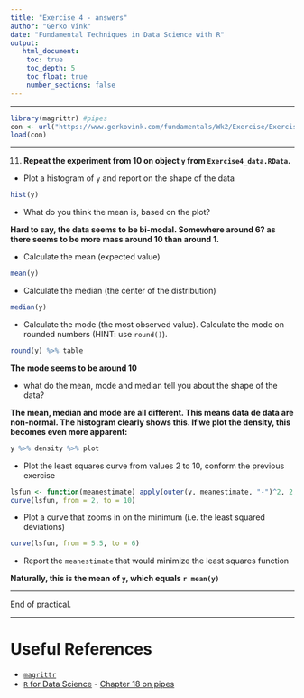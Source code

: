 ```yaml
---
title: "Exercise 4 - answers"
author: "Gerko Vink"
date: "Fundamental Techniques in Data Science with R"
output: 
   html_document:
    toc: true
    toc_depth: 5
    toc_float: true
    number_sections: false
---
```


---


```r
library(magrittr) #pipes
con <- url("https://www.gerkovink.com/fundamentals/Wk2/Exercise/Exercise4_data.RData")
load(con)
```

---


11. **Repeat the experiment from 10 on object `y` from `Exercise4_data.RData`.**

- Plot a histogram of `y` and report on the shape of the data
```r
hist(y)
```

  - What do you think the mean is, based on the plot?
  
**Hard to say, the data seems to be bi-modal. Somewhere around 6? as there seems to be more mass around 10 than around 1.**

  - Calculate the mean (expected value) 
```r
mean(y)
```
  - Calculate the median (the center of the distribution) 
```r
median(y)
```
  - Calculate the mode (the most observed value). Calculate the mode on rounded numbers (HINT: use `round()`).
```r
round(y) %>% table
```
**The mode seems to be around 10**
  
  - what do the mean, mode and median tell you about the shape of the data?
  
**The mean, median and mode are all different. This means data de data are non-normal. The histogram clearly shows this. If we plot the density, this becomes even more apparent:**
```r
y %>% density %>% plot
```

- Plot the least squares curve from values 2 to 10, conform the previous exercise
```r
lsfun <- function(meanestimate) apply(outer(y, meanestimate, "-")^2, 2, sum)
curve(lsfun, from = 2, to = 10)
```

- Plot a curve that zooms in on the minimum (i.e. the least squared deviations)
```r
curve(lsfun, from = 5.5, to = 6)

```

- Report the `meanestimate` that would minimize the least squares function

**Naturally, this is the mean of `y`, which equals `r mean(y)`**

---

End of practical. 

 
---

# Useful References

- [`magrittr`](https://magrittr.tidyverse.org)
- [`R` for Data Science](http://r4ds.had.co.nz) - [Chapter 18 on pipes](http://r4ds.had.co.nz/pipes.html)